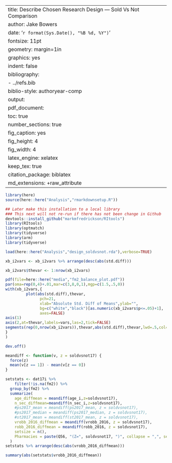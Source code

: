 
---
title: Describe Chosen Research Design --- Sold Vs Not Comparison
author: Jake Bowers
date: '`r format(Sys.Date(), "%B %d, %Y")`'
fontsize: 11pt
geometry: margin=1in
graphics: yes
indent: false
bibliography:
 - ../refs.bib
biblio-style: authoryear-comp
output:
  pdf_document:
    toc: true
    number_sections: true
    fig_caption: yes
    fig_height: 4
    fig_width: 4
    latex_engine: xelatex
    keep_tex: true
    citation_package: biblatex
    md_extensions: +raw_attribute
---


```r
library(here)
source(here::here("Analysis","rmarkdownsetup.R"))
```

```r
## Later make this installation to a local library
### This next will not re-run if there has not been change in Github
devtools::install_github("markmfredrickson/RItools")
library(RItools)
library(optmatch)
library(tidyverse)
library(arm)
library(tidyverse)
```


```r
load(here::here("Analysis","design_soldvsnot.rda"),verbose=TRUE)
```

```r
xb_i2vars <- xb_i2vars %>% arrange(desc(abs(std.diff)))

xb_i2vars$thevar <- 1:nrow(xb_i2vars)

pdf(file=here::here("media","fm2_balance_plot.pdf"))
par(oma=rep(0,4)+.01,mar=c(3,8,0,1),mgp=c(1.5,.5,0))
with(xb_i2vars,{
	     plot(abs(std.diff),thevar,
		       pch=21,
		       xlab="Absolute Std. Diff of Means",ylab="",
		       bg=c("white","black")[as.numeric(xb_i2vars$p<=.05)+1],
		       axes=FALSE)
axis(1)
axis(2,at=thevar,labels=vars,las=2,tick=FALSE)
segments(rep(0,nrow(xb_i2vars)),thevar,abs(std.diff),thevar,lwd=.5,col="gray")
}
)

dev.off()


```



```r

meandiff <- function(v, z = soldvsnot17) {
  force(z)
  mean(v[z == 1]) - mean(v[z == 0])
}

setstats <- dat17i %>%
	filter(!is.na(fm2)) %>%
  group_by(fm2) %>%
  summarize(
    age_diffmean = meandiff(age_i,z=soldvsnot17),
    n_sec_diffmean=meandiff(n_sec_i,z=soldvsnot17),
    #ps2017_mean = meandiff(ps2017_mean, z = soldvsnot17),
    #ps2017_median = meandiff(ps2017_median, z = soldvsnot17),
    #st2017_mean = meandiff(st2017_mean, z = soldvsnot17),
    vrobb_2016_diffmean = meandiff(vrobb_2016, z = soldvsnot17),
    robb_2016_diffmean = meandiff(robb_2016, z = soldvsnot17),
    setsize = n(),
    Pharmacies = paste(Q56, "(Z=", soldvsnot17, ")", collapse = ",", sep = "")
  )
setstats %>% arrange(desc(abs(vrobb_2016_diffmean)))

summary(abs(setstats$vrobb_2016_diffmean))
```





